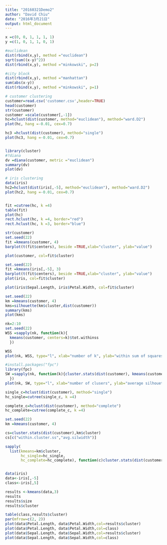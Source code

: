 ```yaml
---
title: "20160321Demo2"
author: "David Chiu"
date: "2016年3月21日"
output: html_document
---
```


```r

x =c(0, 0, 1, 1, 1, 1)
y =c(1, 0, 1, 1, 0, 1)

#euclidean
dist(rbind(x,y), method ="euclidean")
sqrt(sum((x-y)^2))
dist(rbind(x,y), method ="minkowski", p=2)

#city block
dist(rbind(x,y), method ="manhattan")
sum(abs(x-y))
dist(rbind(x,y), method ="minkowski", p=1)

```

```r
# customer clustering
customer=read.csv('customer.csv',header=TRUE)
head(customer)
str(customer)
customer =scale(customer[,-1])
hc=hclust(dist(customer, method="euclidean"), method="ward.D2")
plot(hc, hang =-0.01, cex=0.7)

hc3 =hclust(dist(customer), method="single")
plot(hc3, hang =-0.01, cex=0.7)


library(cluster)
#?diana
dv =diana(customer, metric ="euclidean")
summary(dv)
plot(dv)

# iris clustering
data(iris)
hc2=hclust(dist(iris[,-5], method="euclidean"), method="ward.D2")
plot(hc2, hang =-0.01, cex=0.7)



```

```r
fit =cutree(hc, k =4)
table(fit)
plot(hc)
rect.hclust(hc, k =4, border="red")
rect.hclust(hc, k =3, border="blue")

```

```r
str(customer)
set.seed(22)
fit =kmeans(customer, 4)
barplot(t(fit$centers), beside =TRUE,xlab="cluster", ylab="value")

plot(customer, col=fit$cluster)

```

```r
set.seed(22)
fit =kmeans(iris[,-5], 3)
barplot(t(fit$centers), beside =TRUE,xlab="cluster", ylab="value")
plot(iris, col=fit$cluster)

plot(iris$Sepal.Length, iris$Petal.Width, col=fit$cluster)

```
```r
set.seed(22)
km =kmeans(customer, 4)
kms=silhouette(km$cluster,dist(customer))
summary(kms)
plot(kms)

```

```r
nk=2:10
set.seed(22)
WSS =sapply(nk, function(k){
  kmeans(customer, centers=k)$tot.withinss
  })

WSS
plot(nk, WSS, type="l", xlab="number of k", ylab="within sum of squares")
```

```r
#install.packages("fpc")
library(fpc)
SW =sapply(nk, function(k){cluster.stats(dist(customer), kmeans(customer, centers=k)$cluster)$avg.silwidth
  })
plot(nk, SW, type="l", xlab="number of clusers", ylab="average silhouette width")
```

```r
single_c=hclust(dist(customer), method="single")
hc_single=cutree(single_c, k =4)

complete_c=hclust(dist(customer), method="complete")
hc_complete=cutree(complete_c, k =4)

set.seed(22)
km =kmeans(customer, 4)

cs=cluster.stats(dist(customer),km$cluster)
cs[c("within.cluster.ss","avg.silwidth")]

sapply(
  list(kmeans=km$cluster, 
       hc_single=hc_single, 
       hc_complete=hc_complete), function(c)cluster.stats(dist(customer), c)[c("within.cluster.ss","avg.silwidth")])



```

```r
data(iris)
data<-iris[,-5]
class<-iris[,5]

results <-kmeans(data,3)
results
results$size
results$cluster

table(class,results$cluster)
par(mfrow=c(2, 2))
plot(data$Petal.Length, data$Petal.Width,col=results$cluster)
plot(data$Petal.Length, data$Petal.Width,col=class)
plot(data$Sepal.Length, data$Sepal.Width,col=results$cluster)
plot(data$Sepal.Length, data$Sepal.Width,col=class)
```


